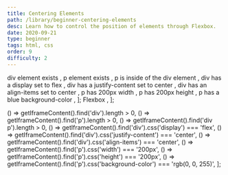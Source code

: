```yaml
---
title: Centering Elements
path: /library/beginner-centering-elements
desc: Learn how to control the position of elements through Flexbox.
date: 2020-09-21
type: beginner
tags: html, css
order: 9
difficulty: 2
---
```




  <Text size="small" color="#FAFAFA">
    div element exists
  </Text>,
  <Text size="small" color="#FAFAFA">
    p element exists
  </Text>,
  <Text size="small" color="#FAFAFA">
    p is inside of the div element
  </Text>,
  <Text size="small" color="#FAFAFA">
    div has a display set to flex
  </Text>,
  <Text size="small" color="#FAFAFA">
    div has a justify-content set to center
  </Text>,
  <Text size="small" color="#FAFAFA">
    div has an align-items set to center
  </Text>,
  <Text size="small" color="#FAFAFA">
    p has 200px width
  </Text>,
  <Text size="small" color="#FAFAFA">
    p has 200px height
  </Text>,
  <Text size="small" color="#FAFAFA">
    p has a blue background-color
  </Text>,
];

  <Link size="small" href="https://www.w3schools.com/css/css3_flexbox.asp">
    Flexbox
  </Link>,
];

  () => getIframeContent().find('div').length > 0,
  () => getIframeContent().find('p').length > 0,
  () => getIframeContent().find('div p').length > 0,
  () => getIframeContent().find('div').css('display') === 'flex',
  () => getIframeContent().find('div').css('justify-content') === 'center',
  () => getIframeContent().find('div').css('align-items') === 'center',
  () => getIframeContent().find('p').css('width') === '200px',
  () => getIframeContent().find('p').css('height') === '200px',
  () =>
    getIframeContent().find('p').css('background-color') === 'rgb(0, 0, 255)',
];

<Post>
  <CodeEditor
    tasks={tasksListData}
    help={helpListData}
    tabs={tabs}
    tests={tests}
    result={`The p element has 200x200 dimensions, a blue background-color, and is absolutely centered on the screen through flex div container.`}
  />
</Post>
